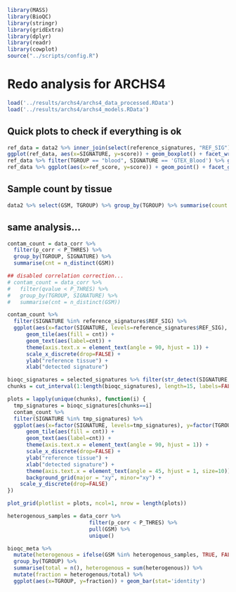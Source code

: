 ```r
library(MASS)
library(BioQC)
library(stringr)
library(gridExtra)
library(dplyr)
library(readr)
library(cowplot)
source("../scripts/config.R")
```
# Redo analysis for ARCHS4

```r
load('../results/archs4/archs4_data_processed.RData')
load('../results/archs4/archs4_models.RData')
```

## Quick plots to check if everything is ok
```r
ref_data = data2 %>% inner_join(select(reference_signatures, "REF_SIG"), by=c("SIGNATURE"="REF_SIG"))
ggplot(ref_data, aes(x=SIGNATURE, y=score)) + geom_boxplot() + facet_wrap(~TGROUP) + theme(axis.text.x = element_text(angle = 45, hjust = 1))
ref_data %>% filter(TGROUP == "blood", SIGNATURE == 'GTEX_Blood') %>% ggplot(aes(x=score)) + geom_histogram()
ref_data %>% ggplot(aes(x=ref_score, y=score)) + geom_point() + facet_grid(REF_SIG ~ SIGNATURE, scales="free")
```

## Sample count by tissue
```r
data2 %>% select(GSM, TGROUP) %>% group_by(TGROUP) %>% summarise(count = n_distinct(GSM))
```


## same analysis...
```r
contam_count = data_corr %>%
  filter(p_corr < P_THRES) %>%
  group_by(TGROUP, SIGNATURE) %>%
  summarise(cnt = n_distinct(GSM))

## disabled correlation correction...
# contam_count = data_corr %>%
#   filter(qvalue < P_THRES) %>%
#   group_by(TGROUP, SIGNATURE) %>%
#   summarise(cnt = n_distinct(GSM))

contam_count %>%
  filter(SIGNATURE %in% reference_signatures$REF_SIG) %>%
  ggplot(aes(x=factor(SIGNATURE, levels=reference_signatures$REF_SIG), y=TGROUP)) +
      geom_tile(aes(fill = cnt)) +
      geom_text(aes(label=cnt)) +
      theme(axis.text.x = element_text(angle = 90, hjust = 1)) +
      scale_x_discrete(drop=FALSE) +
      ylab("reference tissue") +
      xlab("detected signature")
```

```r
bioqc_signatures = selected_signatures %>% filter(str_detect(SIGNATURE, 'BIOQC')) %>% pull("SIGNATURE")
chunks = cut_interval(1:length(bioqc_signatures), length=15, labels=FALSE)

plots = lapply(unique(chunks), function(i) {
  tmp_signatures = bioqc_signatures[chunks==i]
  contam_count %>%
  filter(SIGNATURE %in% tmp_signatures) %>%
  ggplot(aes(x=factor(SIGNATURE, levels=tmp_signatures), y=factor(TGROUP, levels=reference_signatures$TGROUP))) +
      geom_tile(aes(fill = cnt)) +
      geom_text(aes(label=cnt)) +
      theme(axis.text.x = element_text(angle = 90, hjust = 1)) +
      scale_x_discrete(drop=FALSE) +
      ylab("reference tissue") +
      xlab("detected signature") +
      theme(axis.text.x = element_text(angle = 45, hjust = 1, size=10)) +
      background_grid(major = "xy", minor="xy") +
    scale_y_discrete(drop=FALSE)
})

plot_grid(plotlist = plots, ncol=1, nrow = length(plots))
```

```r
heterogenous_samples = data_corr %>%
                          filter(p_corr < P_THRES) %>%
                          pull(GSM) %>%
                          unique()

bioqc_meta %>%
  mutate(heterogenous = ifelse(GSM %in% heterogenous_samples, TRUE, FALSE)) %>%
  group_by(TGROUP) %>%
  summarise(total = n(), heterogenous = sum(heterogenous)) %>%
  mutate(fraction = heterogenous/total) %>%
  ggplot(aes(x=TGROUP, y=fraction)) + geom_bar(stat='identity')



```
